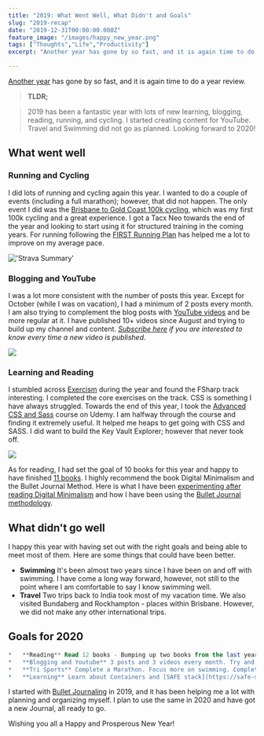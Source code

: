 ```yaml
---
title: "2019: What Went Well, What Didn't and Goals"
slug: "2019-recap"
date: "2019-12-31T00:00:00.000Z"
feature_image: "/images/happy_new_year.png"
tags: ["Thoughts","Life","Productivity"]
excerpt: "Another year has gone by so fast, and it is again time to do a year review"

---
```


[Another year](/posts/2018-recap/) has gone by so fast, and it is again time to do a year review.

> **TLDR;**

> 2019 has been a fantastic year with lots of new learning, blogging, reading, running, and cycling. I started creating content for YouTube. Travel and Swimming did not go as planned. Looking forward to 2020!

What went well
--------------

### **Running and Cycling**

I did lots of running and cycling again this year. I wanted to do a couple of events (including a full marathon); however, that did not happen. The only event I did was the [Brisbane to Gold Coast 100k cycling](/posts/b2gc2019/), which was my first 100k cycling and a great experience. I got a Tacx Neo towards the end of the year and looking to start using it for structured training in the coming years. For running following the [FIRST Running Plan](https://www.marathon-training-program.com/three-day-program-finish/) has helped me a lot to improve on my average pace.

!['Strava Summary'](/images/2019_strava.jpg)

### **Blogging and YouTube**

I was a lot more consistent with the number of posts this year. Except for October (while I was on vacation), I had a minimum of 2 posts every month. I am also trying to complement the blog posts with [YouTube videos](https://www.youtube.com/user/rahulnathp) and be more regular at it. I have published 10+ videos since August and trying to build up my channel and content. _[Subscribe here](https://www.youtube.com/user/rahulnathp) if you are interested to know every time a new video is published._

[![](/images/2019_youtube_summary.jpg)](https://www.youtube.com/user/rahulnathp)

### **Learning and Reading**

I stumbled across [Exercism](/posts/exercism/) during the year and found the FSharp track interesting. I completed the core exercises on the track. CSS is something I have always struggled. Towards the end of this year, I took the [Advanced CSS and Sass](https://www.udemy.com/course/advanced-css-and-sass/) course on Udemy. I am halfway through the course and finding it extremely useful. It helped me heaps to get going with CSS and SASS. I did want to build the Key Vault Explorer; however that never took off.

[![](/images/2019_books.jpg)](https://www.goodreads.com/user_challenges/16611361)

As for reading, I had set the goal of 10 books for this year and happy to have finished [11 books](https://www.goodreads.com/user_challenges/16611361). I highly recommend the book Digital Minimalism and the Bullet Journal Method. Here is what I have been [experimenting after reading Digital Minimalism](/posts/digital-minimalism/) and how I have been using the [Bullet Journal methodology](/posts/bullet-journaling/).

What didn't go well
-------------------

I happy this year with having set out with the right goals and being able to meet most of them. Here are some things that could have been better.

*   **Swimming** It's been almost two years since I have been on and off with swimming. I have come a long way forward, however, not still to the point where I am comfortable to say I know swimming well.
*   **Travel** Two trips back to India took most of my vacation time. We also visited Bundaberg and Rockhampton - places within Brisbane. However, we did not make any other international trips.

Goals for 2020
--------------

```sql
*   **Reading** Read 12 books - Bumping up two books from the last year's challenge. I want to add more variety to the books.
*   **Blogging and Youtube** 3 posts and 3 videos every month. Try and build up a niche/specialization. It is something I have wanted to do for a long time but never happened.
*   **Tri Sports** Complete a Marathon. Focus more on swimming. Complete a training program on my Tacx Neo with Trainer Road.
*   **Learning** Learn about Containers and [SAFE stack](https://safe-stack.github.io/).
```

I started with [Bullet Journaling](/posts/bullet-journaling/) in 2019, and it has been helping me a lot with planning and organizing myself. I plan to use the same in 2020 and have got a new Journal, all ready to go.

Wishing you all a Happy and Prosperous New Year!